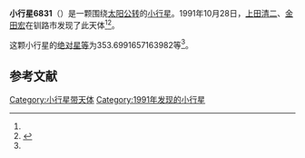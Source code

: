 {{Infobox planet
| bgcolour = #FFFFC0
| name = 6831
| symbol = 
| image = 
| caption = 
| discovery = yes
| discovery_ref = 
| discoverer = [[上田清二|上田清二]]、[[金田宏|金田宏]]
| discovery_site = [[钏路市|钏路市]] 
| discovered = 1991年10月28日
| designations = yes
| mp_name = 
| named_after = 
| alt_names = 1991 UM1/ 1952 UE1 / 1955 QM1 / 1981 OB
| mp_category = [[主带小行星|主带小行星]]
| orbit_ref = <ref name="a">[http://ssd.jpl.nasa.gov/sbdb.cgi?sstr=6831 6831] {{Wayback|url=http://ssd.jpl.nasa.gov/sbdb.cgi?sstr=6831 |date=20110610052014 }}，小行星數據庫瀏覽器（JPL Small-Body Database Browser）－[[美国国家航空航天局|美国国家航空航天局]]喷气推进实验室</ref>
| epoch = 2456400.5 (2013年4月18日更新)
| aphelion = {{convert|2.648615146198267|AU|km|3|abbr=on|lk=out}}
| perihelion = {{convert|1.74428621073175|AU|km|3|abbr=on}}
| semimajor = {{convert|2.196450678465009|AU|km|3|abbr=on}}
| eccentricity = 0.205861426
| period = 1188.996593 [[日|日]]<br />3.26[[儒略年|儒略年]]
| avg_speed = 
| inclination = 4.594526618868176
| asc_node = 335.7784550069025
| mean_anomaly = 
| arg_peri = 353.6991657163982
| satellites = 
| physical_characteristics = yes
| dimensions = 
| mass = 
| density = 
| surface_grav = 
| escape_velocity = 
| sidereal_day = 
| axial_tilt = 
| pole_ecliptic_lat = 
| pole_ecliptic_lon = 
| albedo = 
| temperatures= 
| temp_name1 = 
| mean_temp_1 = 
| max_temp_1 = 
| temp_name2 = 
| max_temp_2 = 
| spectral_type = 
| abs_magnitude = 353.6991657163982
}}

'''小行星6831'''（{{lang-en|6831}}）是一颗围绕[[太阳|太阳]][[公转|公转]]的[[小行星|小行星]]。1991年10月28日，[[上田清二|上田清二]]、[[金田宏|金田宏]]在钏路市发现了此天体<ref name="a" /><ref>{{cite news|title=小行星列表|url=http://cfa-www.harvard.edu/iau/lists/NumberedMPs.txt|accessdate=2013-07-08|newspaper=哈佛大学|archive-date=2008-05-17|archive-url=https://web.archive.org/web/20080517010638/http://cfa-www.harvard.edu/iau/lists/NumberedMPs.txt|dead-url=no}}</ref>。

这颗小行星的[[绝对星等|绝对星等]]为353.6991657163982等<ref name="a" />。

==参考文献==
{{reflist}}
{{Minor Planet Number|[[小行星6830|小行星6830]]|[[小行星6832|小行星6832]]}}

{{小天体}}

[[Category:小行星带天体|Category:小行星带天体]]
[[Category:1991年发现的小行星|Category:1991年发现的小行星]]

{{asteroid-stub}}